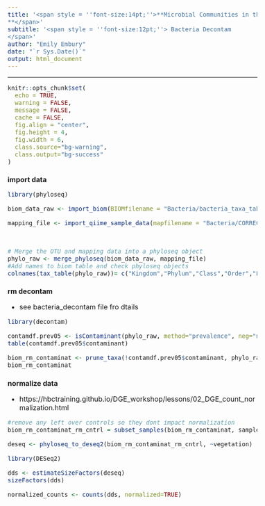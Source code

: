 ```yaml
---
title: '<span style = ''font-size:14pt;''>**Microbial Communities in the changing vegetation of the Chihuahuan Desert 
**</span>'
subtitle: '<span style = ''font-size:12pt;''> Bacteria Decontam
</span>'
author: "Emily Embury"
date: "`r Sys.Date()`"
output: html_document
---
```

<style type="text/css">
/* Whole document: */ 
body{
  font-size: 12pt;
}
/* Headers */
h1{
  font-size: 12pt;
}
</style>

---

```r
knitr::opts_chunk$set(
  echo = TRUE,              
  warning = FALSE,       
  message = FALSE,  
  cache = FALSE,        
  fig.align = "center", 
  fig.height = 4,
  fig.width = 6,
  class.source="bg-warning",
  class.output="bg-success"
)

```

# **import data**
```r
library(phyloseq)

biom_data_raw <- import_biom(BIOMfilename = "Bacteria/bacteria_taxa_table_raw.biom", refseqfilename = "Bacteria/bacteria-dna-sequences-rare.fasta")

mapping_file <- import_qiime_sample_data(mapfilename = "Bacteria/CORRECTED_metadata.tsv")



# Merge the OTU and mapping data into a phyloseq object
phylo_raw <- merge_phyloseq(biom_data_raw, mapping_file)
#Add names to biom table and check phyloseq objects
colnames(tax_table(phylo_raw))= c("Kingdom","Phylum","Class","Order","Family","Genus", "Species")

```

# **rm decontam**
  - see bacteria_decontam file fro dtails
  
```r

library(decontam)

contamdf.prev05 <- isContaminant(phylo_raw, method="prevalence", neg="neg", threshold=0.5)
table(contamdf.prev05$contaminant)

biom_rm_contaminat <- prune_taxa(!contamdf.prev05$contaminant, phylo_raw)
biom_rm_contaminat 


```

# **normalize data**
  - https://hbctraining.github.io/DGE_workshop/lessons/02_DGE_count_normalization.html 
  
```r

#remove any left over controls so they dont impact normalization
biom_rm_contaminat_rm_cntrl = subset_samples(biom_rm_contaminat, sample.id != "CONTROL1-S1" & sample.id != "CONTROL2-S79" & sample.id != "CONTROL3-S109")

deseq <- phyloseq_to_deseq2(biom_rm_contaminat_rm_cntrl, ~vegetation)

library(DESeq2)

dds <- estimateSizeFactors(deseq)
sizeFactors(dds)

normalized_counts <- counts(dds, normalized=TRUE)

```